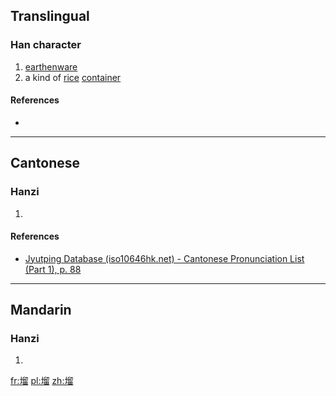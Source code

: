 ==Translingual==

===Han character===
{{Han char|rn=32|rad=土|as=10|sn=13|four=47160|canj=GHHW|ids=⿰土留}}

# [[earthenware]]
# a kind of [[rice]] [[container]]

====References====
* {{Han ref|kx=0236.341|hdz=10473.140|uh=586F|ud=22639|bh=DCE8|bd=56552}}

----

==Cantonese==

===Hanzi===
{{yue-hanzi|jyut=[[lau6]]|y=lau6}}

# {{defn|lang=yue|sort=土10}}

====References====
* [http://www.iso10646hk.net/jp/document/download.jsp Jyutping Database (iso10646hk.net) - Cantonese Pronunciation List (Part 1), p. 88]

----

==Mandarin==

===Hanzi===
{{cmn-hanzi|pin=[[liù]] ([[liu4]])|wg=liu<sup>4</sup>}}

# {{defn|lang=cmn|sort=土10}}

[[fr:塯]]
[[pl:塯]]
[[zh:塯]]
